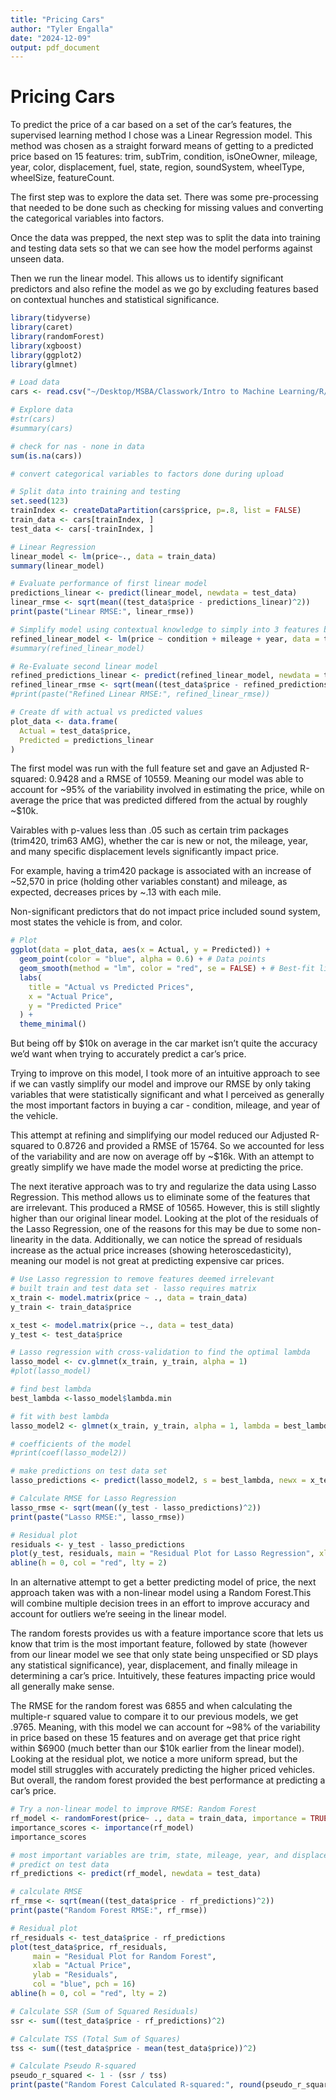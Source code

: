 ```yaml
---
title: "Pricing Cars"
author: "Tyler Engalla"
date: "2024-12-09"
output: pdf_document
---
```

# Pricing Cars 
To predict the price of a car based on a set of the car's features, the supervised learning method I chose was a Linear Regression model. This method was chosen as a straight forward means of getting to a predicted price based on 15 features: trim, subTrim, condition, isOneOwner, mileage, year, color, displacement, fuel, state, region, soundSystem, wheelType, wheelSize, featureCount.

The first step was to explore the data set. There was some pre-processing that needed to be done such as checking for missing values and converting the categorical variables into factors. 

Once the data was prepped, the next step was to split the data into training and testing data sets so that we can see how the model performs against unseen data. 

Then we run the linear model. This allows us to identify significant predictors and also refine the model as we go by excluding features based on contextual hunches and statistical significance. 
```r
library(tidyverse)
library(caret)
library(randomForest)
library(xgboost)
library(ggplot2)
library(glmnet)

# Load data
cars <- read.csv("~/Desktop/MSBA/Classwork/Intro to Machine Learning/R/R data/cars_big.csv", stringsAsFactors=TRUE)

# Explore data
#str(cars)
#summary(cars)

# check for nas - none in data 
sum(is.na(cars))

# convert categorical variables to factors done during upload 

# Split data into training and testing
set.seed(123)
trainIndex <- createDataPartition(cars$price, p=.8, list = FALSE)
train_data <- cars[trainIndex, ]
test_data <- cars[-trainIndex, ]

# Linear Regression 
linear_model <- lm(price~., data = train_data)
summary(linear_model)

# Evaluate performance of first linear model  
predictions_linear <- predict(linear_model, newdata = test_data)
linear_rmse <- sqrt(mean((test_data$price - predictions_linear)^2))
print(paste("Linear RMSE:", linear_rmse))

# Simplify model using contextual knowledge to simply into 3 features believed most important 
refined_linear_model <- lm(price ~ condition + mileage + year, data = train_data)
#summary(refined_linear_model)

# Re-Evaluate second linear model
refined_predictions_linear <- predict(refined_linear_model, newdata = test_data)
refined_linear_rmse <- sqrt(mean((test_data$price - refined_predictions_linear)^2))
#print(paste("Refined Linear RMSE:", refined_linear_rmse))

# Create df with actual vs predicted values
plot_data <- data.frame(
  Actual = test_data$price,
  Predicted = predictions_linear
)
```

The first model was run with the full feature set and gave an Adjusted R-squared: 0.9428 and a RMSE of 10559. Meaning our model was able to account for ~95% of the variability involved in estimating the price, while on average the price that was predicted differed from the actual by roughly ~$10k. 

Vairables with p-values less than .05 such as certain trim packages (trim420, trim63 AMG), whether the car is new or not, the mileage, year, and many specific displacement levels significantly impact price. 

For example, having a trim420 package is associated with an increase of ~52,570 in price (holding other variables constant) and mileage, as expected, decreases prices by ~.13 with each mile.  

Non-significant predictors that do not impact price included sound system, most states the vehicle is from, and color. 

```r
# Plot 
ggplot(data = plot_data, aes(x = Actual, y = Predicted)) +
  geom_point(color = "blue", alpha = 0.6) + # Data points
  geom_smooth(method = "lm", color = "red", se = FALSE) + # Best-fit line
  labs(
    title = "Actual vs Predicted Prices",
    x = "Actual Price",
    y = "Predicted Price"
  ) +
  theme_minimal()
```

But being off by $10k on average in the car market isn't quite the accuracy we'd want when trying to accurately predict a car's price.  

Trying to improve on this model, I took more of an intuitive approach to see if we can vastly simplify our model and improve our RMSE by only taking variables that were statistically significant and what I perceived as generally the most important factors in buying a car - condition, mileage, and year of the vehicle. 

This attempt at refining and simplifying our model reduced our Adjusted R-squared to 0.8726 and provided a RMSE of 15764. So we accounted for less of the variability and are now on average off by ~$16k. With an attempt to greatly simplify we have made the model worse at predicting the price. 

The next iterative approach was to try and regularize the data using Lasso Regression. This method allows us to eliminate some of the features that are irrelevant. This produced a RMSE of 10565. However, this is still slightly higher than our original linear model. Looking at the plot of the residuals of the Lasso Regression, one of the reasons for this may be due to some non-linearity in the data. Additionally, we can notice the spread of residuals increase as the actual price increases (showing heteroscedasticity), meaning our model is not great at predicting expensive car prices. 
```r
# Use Lasso regression to remove features deemed irrelevant
# built train and test data set - lasso requires matrix
x_train <- model.matrix(price ~ ., data = train_data)
y_train <- train_data$price

x_test <- model.matrix(price ~., data = test_data)
y_test <- test_data$price

# Lasso regression with cross-validation to find the optimal lambda
lasso_model <- cv.glmnet(x_train, y_train, alpha = 1)
#plot(lasso_model)

# find best lambda
best_lambda <-lasso_model$lambda.min

# fit with best lambda
lasso_model2 <- glmnet(x_train, y_train, alpha = 1, lambda = best_lambda)

# coefficients of the model
#print(coef(lasso_model2))

# make predictions on test data set
lasso_predictions <- predict(lasso_model2, s = best_lambda, newx = x_test)

# Calculate RMSE for Lasso Regression
lasso_rmse <- sqrt(mean((y_test - lasso_predictions)^2))
print(paste("Lasso RMSE:", lasso_rmse))
```

```r
# Residual plot
residuals <- y_test - lasso_predictions
plot(y_test, residuals, main = "Residual Plot for Lasso Regression", xlab = "Actual Price", ylab = "Residuals")
abline(h = 0, col = "red", lty = 2)
```

In an alternative attempt to get a better predicting model of price, the next approach taken was with a non-linear model using a Random Forest.This will combine multiple decision trees in an effort to improve accuracy and account for outliers we're seeing in the linear model. 

The random forests provides us with a feature importance score that lets us know that trim is the most important feature, followed by state (however from our linear model we see that only state being unspecified or SD plays any statistical significance), year, displacement, and finally mileage in determining a car's price. Intuitively, these features impacting price would all generally make sense. 

The RMSE for the random forest was 6855 and when calculating the multiple-r squared value to compare it to our previous models, we get .9765. Meaning, with this model we can account for ~98% of the variability in price based on these 15 features and on average get that price right within $6900 (much better than our $10k earlier from the linear model). Looking at the residual plot, we notice a more uniform spread, but the model still struggles with accurately predicting the higher priced vehicles. But overall, the random forest provided the best performance at predicting a car's price. 


```r
# Try a non-linear model to improve RMSE: Random Forest
rf_model <- randomForest(price~ ., data = train_data, importance = TRUE)
importance_scores <- importance(rf_model)
importance_scores

# most important variables are trim, state, mileage, year, and displacement.
# predict on test data
rf_predictions <- predict(rf_model, newdata = test_data)

# calculate RMSE
rf_rmse <- sqrt(mean((test_data$price - rf_predictions)^2))
print(paste("Random Forest RMSE:", rf_rmse))
```

```r
# Residual plot
rf_residuals <- test_data$price - rf_predictions
plot(test_data$price, rf_residuals,
     main = "Residual Plot for Random Forest",
     xlab = "Actual Price",
     ylab = "Residuals",
     col = "blue", pch = 16)
abline(h = 0, col = "red", lty = 2)
```

```r
# Calculate SSR (Sum of Squared Residuals)
ssr <- sum((test_data$price - rf_predictions)^2)

# Calculate TSS (Total Sum of Squares)
tss <- sum((test_data$price - mean(test_data$price))^2)

# Calculate Pseudo R-squared
pseudo_r_squared <- 1 - (ssr / tss)
print(paste("Random Forest Calculated R-squared:", round(pseudo_r_squared, 4)))
```